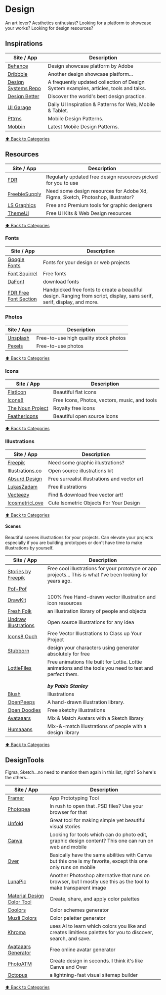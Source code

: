# Design

An art lover? Aesthetics enthusiast? Looking for a platform to showcase your works?
Looking for design resources?

## Inspirations

| Site / App                                            | Description                                                                           |
| ----------------------------------------------------- | ------------------------------------------------------------------------------------- |
| [Behance](http://be.net/)                             | Design showcase platform by Adobe                                                     |
| [Dribbble](https://dribbble.com)                      | Another design showcase platform...                                                   |
| [Design Systems Repo](https://designsystemsrepo.com/) | A frequently updated collection of Design System examples, articles, tools and talks. |
| [Design Better](https://www.designbetter.co/)         | Discover the world's best design practice.                                            |
| [UI Garage](https://uigarage.net/)                    | Daily UI Inspiration & Patterns for Web, Mobile & Tablet.                             |
| [Pttrns](https://pttrns.com/)                         | Mobile Design Patterns.                                                               |
| [Mobbin](https://mobbin.design/)                      | Latest Mobile Design Patterns.                                                        |

[⬆️ Back to Categories](/bookmarks)

## Resources

| Site / App                                  | Description                                                                     |
| ------------------------------------------- | ------------------------------------------------------------------------------- |
| [FDR](https://freedesignresources.net)      | Regularly updated free design resources picked for you to use                   |
| [FreebieSupply](https://freebiesupply.com/) | Need some design resources for Adobe Xd, Figma, Sketch, Photoshop, Illustrator? |
| [LS Graphics](https://www.ls.graphics/)     | Free and Premium tools for graphic designers                                    |
| [ThemeUI](https://themeui.net/)             | Free UI Kits & Web Design resources                                             |

[⬆️ Back to Categories](/bookmarks)

### Fonts

| Site / App                                                                    | Description                                                                                                             |
| ----------------------------------------------------------------------------- | ----------------------------------------------------------------------------------------------------------------------- |
| [Google Fonts](https://fonts.google.com/)                                     | Fonts for your design or web projects                                                                                   |
| [Font Squirrel](https://www.fontsquirrel.com/)                                | Free fonts                                                                                                              |
| [DaFont](https://www.dafont.com/)                                             | download fonts                                                                                                          |
| [FDR Free Font Section](https://freedesignresources.net/category/free-fonts/) | Handpicked free fonts to create a beautiful design. Ranging from script, display, sans serif, serif, display, and more. |

### Photos

| Site / App                       | Description                           |
| -------------------------------- | ------------------------------------- |
| [Unsplash](https://unsplash.com) | Free-to-use high quality stock photos |
| [Pexels](https://pexels.com)     | Free-to-use photos                    |

[⬆️ Back to Categories](/bookmarks)

### Icons

| Site / App                                      | Description                                   |
| ----------------------------------------------- | --------------------------------------------- |
| [FlatIcon](https://flaticon.com)                | Beautiful flat icons                          |
| [Icons8](https://icons8.com/)                   | Free Icons, Photos, vectors, music, and tools |
| [The Noun Project](https://thenounproject.com/) | Royalty free icons                            |
| [FeatherIcons](https://feathericons.com/)       | Beautiful open source icons                   |

[⬆️ Back to Categories](/bookmarks)

### Illustrations

| Site / App                                         | Description                                  |
| -------------------------------------------------- | -------------------------------------------- |
| [Freepik](https://freepik.com)                     | Need some graphic illustrations?             |
| [Illustrations.co](https://illlustrations.co/)     | Open source illustrations kit                |
| [Absurd Design](https://absurd.design/)            | Free surrealist illustrations and vector art |
| [LukasZadam](https://lukaszadam.com/illustrations) | Free illustrations                           |
| [Vecteezy](https://www.vecteezy.com/)              | Find & download free vector art!             |
| [IcosmetricLove](https://www.isometriclove.com/)   | Cute Isometric Objects For Your Design       |

[⬆️ Back to Categories](/bookmarks)

#### Scenes

Beautiful scenes illustrations for your projects. Can elevate your projects especially if you are building prototypes or don't have time to make illustrations by yourself.

| Site / App                                              | Description                                                                                                 |
| ------------------------------------------------------- | ----------------------------------------------------------------------------------------------------------- |
| [Stories by Freepik](https://stories.freepik.com/)      | Free cool illustrations for your prototype or app projects... This is what I've been looking for years ago. |
| [Pof-Pof](https://products.ls.graphics/pof-pof/)        |                                                                                                             |
| [DrawKit](https://www.drawkit.io/)                      | 100% free Hand-drawn vector illustration and icon resources                                                 |
| [Fresh Folk](https://fresh-folk.com/)                   | an illustration library of people and objects                                                               |
| [Undraw Illustrations](https://undraw.co/illustrations) | Open source illustrations for any idea                                                                      |
| [Icons8 Ouch](https://icons8.com/ouch)                  | Free Vector Illustrations to Class up Your Project                                                          |
| [Stubborn](https://stubborn.fun/)                       | design your characters using generator absolutely for free                                                  |
| [LottieFiles](https://lottiefiles.com/)                 | Free animations file built for Lottie. Lottie animations and the tools you need to test and perfect them.   |
|                                                         |                                                                                                             |
|                                                         |                                                                                                             |
|                                                         | **_by Pablo Stanley_**                                                                                      |
| [Blush](https://blush.design)                           | Illustrations                                                                                               |
| [OpenPeeps](https://www.openpeeps.com/)                 | A hand-drawn illustration library.                                                                          |
| [Open Doodles](https://www.opendoodles.com/)            | Free sketchy illustrations                                                                                  |
| [Avataaars](https://avataaars.com/)                     | Mix & Match Avatars with a Sketch library                                                                   |
| [Humaaans](https://www.humaaans.com/)                   | Mix-&-match illustrations of people with a design library                                                   |

[⬆️ Back to Categories](/bookmarks)

## DesignTools

Figma, Sketch...no need to mention them again in this list, right? So here's the others...

| Site / App                                                         | Description                                                                                                     |
| ------------------------------------------------------------------ | --------------------------------------------------------------------------------------------------------------- |
| [Framer](https://framer.com)                                       | App Prototyping Tool                                                                                            |
| [Photopea](https://photopea.com)                                   | In rush to open that .PSD files? Use your browser for that                                                      |
| [Unfold](https://unfoldstori.es/)                                  | Great tool for making simple yet beautiful visual stories                                                       |
| [Canva](https://canva.com)                                         | Looking for tools which can do photo edit, graphic design content? This one can run on web and mobile           |
| [Over](https://www.madewithover.com/)                              | Basically have the same abilities with Canva but this one is my favorite, except this one only runs on mobile   |
| [LunaPic](https://www10.lunapic.com/editor/)                       | Another Photoshop alternative that runs on browser, but I mostly use this as the tool to make transparent image |
| [Material Design Color Tool](https://material.io/resources/color/) | Create, share, and apply color palettes                                                                         |
| [Coolors](https://coolors.co)                                      | Color schemes generator                                                                                         |
| [Muzli Colors](https://colors.muz.li/)                             | Color paletter generator                                                                                        |
| [Khroma](http://khroma.co/)                                        | uses AI to learn which colors you like and creates limitless palettes for you to discover, search, and save.    |
| [Avataaars Generator](https://getavataaars.com/)                   | Free online avatar generator                                                                                    |
| [PhotoATM](https://photoatm.com/)                                  | Create design in seconds. I think it's like Canva and Over                                                      |
| [Octopus](https://octopus.do)                                      | a lightning-fast visual sitemap builder                                                                         |

[⬆️ Back to Categories](/bookmarks)

